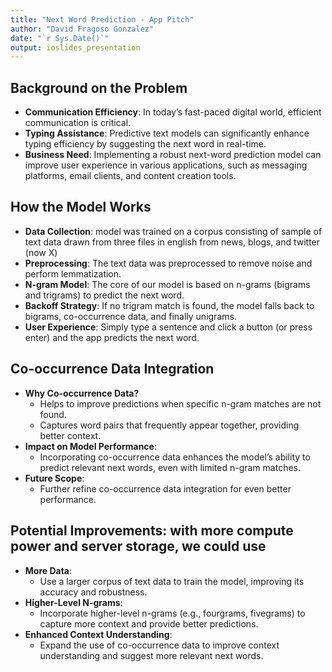 ```yaml
---
title: "Next Word Prediction - App Pitch"
author: "David Fragoso Gonzalez"
date: "`r Sys.Date()`"
output: ioslides_presentation
---
```


## Background on the Problem

- **Communication Efficiency**: In today's fast-paced digital world, efficient communication is critical.
- **Typing Assistance**: Predictive text models can significantly enhance typing efficiency by suggesting the next word in real-time.
- **Business Need**: Implementing a robust next-word prediction model can improve user experience in various applications, such as messaging platforms, email clients, and content creation tools.

## How the Model Works

- **Data Collection**: model was trained on a corpus consisting of sample of text data drawn from three files in english from news, blogs, and twitter (now X)
- **Preprocessing**: The text data was preprocessed to remove noise and perform lemmatization.
- **N-gram Model**: The core of our model is based on n-grams (bigrams and trigrams) to predict the next word.
- **Backoff Strategy**: If no trigram match is found, the model falls back to bigrams, co-occurrence data, and finally unigrams.
- **User Experience**: Simply type a sentence and click a button (or press enter) and the app predicts the next word.

## Co-occurrence Data Integration

- **Why Co-occurrence Data?**
  - Helps to improve predictions when specific n-gram matches are not found.
  - Captures word pairs that frequently appear together, providing better context.
- **Impact on Model Performance**:
  - Incorporating co-occurrence data enhances the model’s ability to predict relevant next words, even with limited n-gram matches.
- **Future Scope**:
  - Further refine co-occurrence data integration for even better performance.

## Potential Improvements: with more compute power and server storage, we could use

- **More Data**:
  - Use a larger corpus of text data to train the model, improving its accuracy and robustness.
- **Higher-Level N-grams**: 
  - Incorporate higher-level n-grams (e.g., fourgrams, fivegrams) to capture more context and provide better predictions.
- **Enhanced Context Understanding**: 
  - Expand the use of co-occurrence data to improve context understanding and suggest more relevant next words.